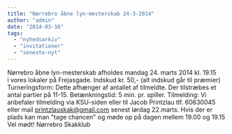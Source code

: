 ```yaml
---
title: "Nørrebro åbne lyn-mesterskab 24-3-2014"
author: "admin"
date: "2014-03-16"
tags: 
  - "nyhedsarkiv"
  - "invitationer"
  - "seneste-nyt"
---
```


Nørrebro åbne lyn-mesterskab afholdes mandag 24. marts 2014 kl. 19.15 i vores lokaler på Frejasgade. Indskud kr. 50,- (alt indskud går til præmier) Turneringsform: Dette afhænger af antallet af tilmeldte. Der tilstræbes et antal partier på 11-15. Betænkningstid: 5 min. pr. spiller. Tilmelding: Vi anbefaler tilmelding via KSU-siden eller til Jacob Printzlau tlf. 60630045 eller mail printzlauskak@gmail.com senest lørdag 22.marts. Hvis der er plads kan man "tage chancen" og møde op på dagen mellem 19.00 og 19.15 Vel mødt! Nørrebro Skakklub
